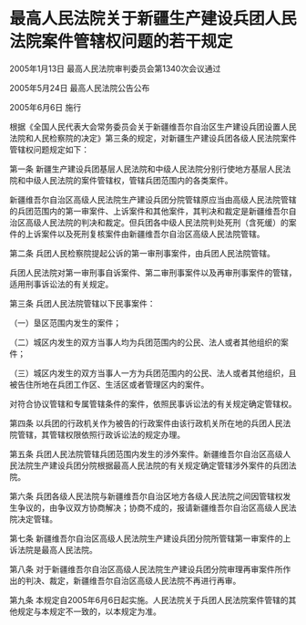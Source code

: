 # 最高人民法院关于新疆生产建设兵团人民法院案件管辖权问题的若干规定

2005年1月13日 最高人民法院审判委员会第1340次会议通过

2005年5月24日 最高人民法院公告公布

2005年6月6日 施行

  

根据《全国人民代表大会常务委员会关于新疆维吾尔自治区生产建设兵团设置人民法院和人民检察院的决定》第三条的规定，对新疆生产建设兵团各级人民法院案件管辖权问题规定如下：

第一条 新疆生产建设兵团基层人民法院和中级人民法院分别行使地方基层人民法院和中级人民法院的案件管辖权，管辖兵团范围内的各类案件。

新疆维吾尔自治区高级人民法院生产建设兵团分院管辖原应当由高级人民法院管辖的兵团范围内的第一审案件、上诉案件和其他案件，其判决和裁定是新疆维吾尔自治区高级人民法院的判决和裁定。但兵团各中级人民法院判处死刑（含死缓）的案件的上诉案件以及死刑复核案件由新疆维吾尔自治区高级人民法院管辖。

第二条 兵团人民检察院提起公诉的第一审刑事案件，由兵团人民法院管辖。

兵团人民法院对第一审刑事自诉案件、第二审刑事案件以及再审刑事案件的管辖，适用刑事诉讼法的有关规定。

第三条 兵团人民法院管辖以下民事案件：

（一）垦区范围内发生的案件；

（二）城区内发生的双方当事人均为兵团范围内的公民、法人或者其他组织的案件；

（三）城区内发生的双方当事人一方为兵团范围内的公民、法人或者其他组织，且被告住所地在兵团工作区、生活区或者管理区内的案件。

对符合协议管辖和专属管辖条件的案件，依照民事诉讼法的有关规定确定管辖权。

第四条 以兵团的行政机关作为被告的行政案件由该行政机关所在地的兵团人民法院管辖，其管辖权限依照行政诉讼法的规定办理。

第五条 兵团人民法院管辖兵团范围内发生的涉外案件。新疆维吾尔自治区高级人民法院生产建设兵团分院根据最高人民法院的有关规定确定管辖涉外案件的兵团法院。

第六条 兵团各级人民法院与新疆维吾尔自治区地方各级人民法院之间因管辖权发生争议的，由争议双方协商解决；协商不成的，报请新疆维吾尔自治区高级人民法院决定管辖。

第七条 新疆维吾尔自治区高级人民法院生产建设兵团分院所管辖第一审案件的上诉法院是最高人民法院。

第八条 对于新疆维吾尔自治区高级人民法院生产建设兵团分院审理再审案件所作出的判决、裁定，新疆维吾尔自治区高级人民法院不再进行再审。

第九条 本规定自2005年6月6日起实施。人民法院关于兵团人民法院案件管辖的其他规定与本规定不一致的，以本规定为准。